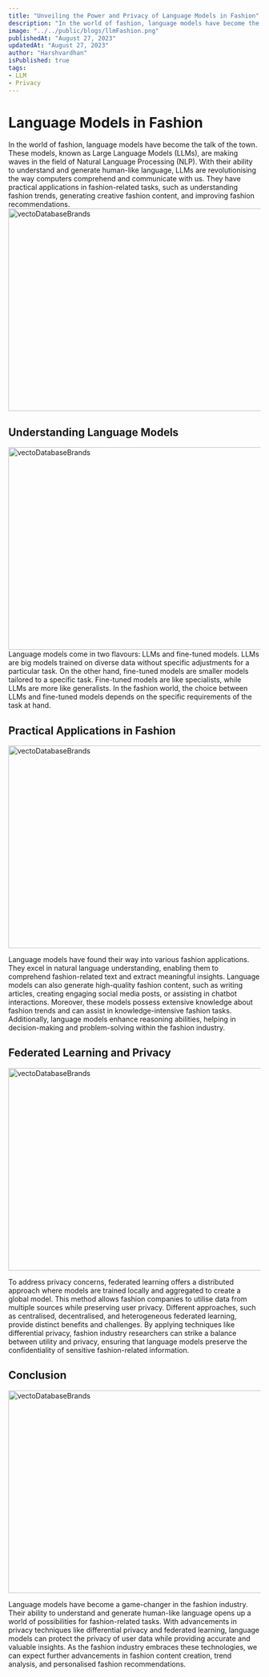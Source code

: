 ```yaml
---
title: "Unveiling the Power and Privacy of Language Models in Fashion"
description: "In the world of fashion, language models have become the talk of the town"
image: "../../public/blogs/llmFashion.png"
publishedAt: "August 27, 2023"
updatedAt: "August 27, 2023"
author: "Harshvardhan"
isPublished: true
tags:
- LLM
- Privacy
---
```


# Language Models in Fashion
In the world of fashion, language models have become the talk of the town. These models, known as Large Language Models (LLMs), are making waves in the field of Natural Language Processing (NLP). With their ability to understand and generate human-like language, LLMs are revolutionising the way computers comprehend and communicate with us. They have practical applications in fashion-related tasks, such as understanding fashion trends, generating creative fashion content, and improving fashion recommendations.
<Image
  src="/blogs/languageModel1.png"
  width="718"
  height="404"
  alt="vectoDatabaseBrands"
  sizes="100vw"
/>

## Understanding Language Models
<Image
  src="/blogs/languageModel2.png"
  width="718"
  height="404"
  alt="vectoDatabaseBrands"
  sizes="100vw"
/>
Language models come in two flavours: LLMs and fine-tuned models. LLMs are big models trained on diverse data without specific adjustments for a particular task. On the other hand, fine-tuned models are smaller models tailored to a specific task. Fine-tuned models are like specialists, while LLMs are more like generalists. In the fashion world, the choice between LLMs and fine-tuned models depends on the specific requirements of the task at hand.

## Practical Applications in Fashion
<Image
  src="/blogs/languageModel3.png"
  width="718"
  height="404"
  alt="vectoDatabaseBrands"
  sizes="100vw"
/>

Language models have found their way into various fashion applications. They excel in natural language understanding, enabling them to comprehend fashion-related text and extract meaningful insights. Language models can also generate high-quality fashion content, such as writing articles, creating engaging social media posts, or assisting in chatbot interactions. Moreover, these models possess extensive knowledge about fashion trends and can assist in knowledge-intensive fashion tasks. Additionally, language models enhance reasoning abilities, helping in decision-making and problem-solving within the fashion industry.

## Federated Learning and Privacy
<Image
  src="/blogs/languageModel4.png"
  width="718"
  height="404"
  alt="vectoDatabaseBrands"
  sizes="100vw"
/>

To address privacy concerns, federated learning offers a distributed approach where models are trained locally and aggregated to create a global model. This method allows fashion companies to utilise data from multiple sources while preserving user privacy. Different approaches, such as centralised, decentralised, and heterogeneous federated learning, provide distinct benefits and challenges. By applying techniques like differential privacy, fashion industry researchers can strike a balance between utility and privacy, ensuring that language models preserve the confidentiality of sensitive fashion-related information.

## Conclusion
<Image
  src="/blogs/languageModel5.png"
  width="718"
  height="404"
  alt="vectoDatabaseBrands"
  sizes="100vw"
/>

Language models have become a game-changer in the fashion industry. Their ability to understand and generate human-like language opens up a world of possibilities for fashion-related tasks. With advancements in privacy techniques like differential privacy and federated learning, language models can protect the privacy of user data while providing accurate and valuable insights. As the fashion industry embraces these technologies, we can expect further advancements in fashion content creation, trend analysis, and personalised fashion recommendations.